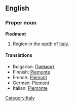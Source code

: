{{see|piedmont}}
==English==

===Proper noun===
{{wikipedia}}
'''Piedmont'''

# Region in the [[north]] of [[Italy]].

====Translations====
*Bulgarian: [[Пиемонт]]
*Finnish: [[Piemonte]]
*French: [[Piémont]] {{m}}
*German: [[Piemont]]
*Italian: [[Piemonte]] {{m}}

[[Category:Italy]]